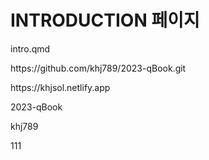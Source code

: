 # INTRODUCTION 페이지

intro.qmd

https://github.com/khj789/2023-qBook.git

https://khjsol.netlify.app

2023-qBook

khj789


111
